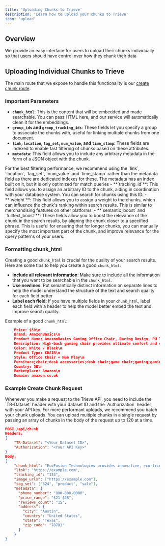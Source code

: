 ```yaml
---
title: 'Uploading Chunks to Trieve'
description: 'Learn how to upload your chunks to Trieve'
icon: 'upload'
---
```

## Overview

We provide an easy interface for users to upload their chunks individually so that users should have control over how they chunk their data

## Uploading Individual Chunks to Trieve

The main route that we expose to handle this functionality is our [create chunk route](/api-reference/chunk/create-or-upsert-chunk-or-chunks).

### Important Parameters

- **`chunk_html`**: This is the content that will be embedded and made searchable. You can pass HTML here, and our service will automatically clean it for the embeddings.
- **`group_ids` and `group_tracking_ids`**: These fields let you specify a group to associate the chunks with, useful for linking multiple chunks from one document.
- **`link`, `location`, `tag_set`, `num_value`, and `time_stamp`**: These fields are indexed to enable fast filtering of chunks based on these attributes.
- **`metadata`**: This field allows you to include any arbitrary metadata in the form of a JSON object with the chunk. 
<Note>
For the best filtering performance, we recommend using the `link`, `location`, `tag_set`, `num_value` and `time_stamp` rather than the metadata field as there are dedicated indexes for these. The metadata has an index built on it, but it is only optimized for match queries
</Note>
- **`tracking_id`**: This field allows you to assign an arbitrary ID to the chunk, aiding in coordination with your database system. You can search for chunks using this ID.
- **`weight`**: This field allows you to assign a weight to the chunks, which can influence the chunk's ranking within search results. This is similar to merchandising features on other platforms.
- **`semantic_boost` and `fulltext_boost`**: These fields allow you to boost the relevance of the chunk in the search results, by aligning the chunk closer to a specified phrase. This is useful for ensuring that for longer chunks, you can manually specify the most important part of the chunk, and improve relevance for the query patterns of your users.

### Formatting chunk_html

Creating a good `chunk_html` is crucial for the quality of your search results. Here are some tips to help you create a good `chunk_html`:

- **Include all relevant information**: Make sure to include all the information that you want to be searchable in the `chunk_html`.
- **Use newlines**: Put semantically distinct information on separate lines to help the model understand the structure of the text and search quality for each field better
- **Label each field**: If you have multiple fields in your `chunk_html`, label each field with a header to help the model better embed the text and improve search quality.

Example of a good `chunk_html`:
```json
    Price: $50\n
    Brand: AmazonBasics\n
    Product Name: AmazonBasics Gaming Office Chair, Racing Design, PU leather, White + Philips Hue Play White double pack Bundle\n
    Description: High-back gaming chair provides ultimate comfort and control, whether at work or play; black with red accents;Made of premium PU leather upholstery on top, PVC material along the sides and bottom, and a nylon base to provide sporty racer look;Custom fit with height-adjustable armrest and tilt control for easily reclining; headset pillow and lumbar cushion offer added support;Compact and versatile, perfect TV backlight;\n
    Color: White / Black\n
    Product Type: CHAIR\n
    Style: Office Chair + Hue Play\n
    Furniture;chair;desk accessories;desk chair;game chair;gaming;gaming chair;gaming office chair;home furniture;office and computer chair;office chair;chair;chairs ergonomic;computer chair;desk chair; ergonomic office chair;essential gaming chair;gaming chair office;gaming desk;modern desk chair;office chair;
    Country: GB\n
    Marketplace: Amazon\n
    Domain: amazon.co.uk
```

### Example Create Chunk Request
<Note>
Whenever you make a request to the Trieve API, you need to include the `TR-Dataset` header with your dataset ID and the `Authorization` header with your API key.
</Note>
<Tip>
For more performant uploads, we recommend you batch your chunk uploads. You can upload multiple chunks in a single request by passing an array of chunks in the body of the request up to 120 at a time.
</Tip>

```json
POST /api/chunk
Headers:
{
    "TR-Dataset": "<Your Dataset ID>",
    "Authorization": "<Your API Key>"
}
Body:
{
    "chunk_html": "EcoFusion Technologies provides innovative, eco-friendly technology solutions. We specialize in renewable ...",
    "link": "https://example.com",
    "tracking_id": "134",
    "image_urls": ["https://example.com"],
    "tag_set": ["324", "product", "sale"],
    "metadata": {
      "phone_number": "000-000-0000",
      "price_range": "$21-$25",
      "reviews_count": "15",
      "address": {
        "city": "Austin",
        "country": "United States",
        "state": "Texas",
        "zip_code": "78781"
      }
    }
}
```